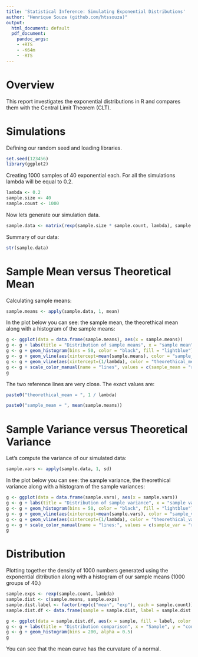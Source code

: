 ```yaml
---
title: 'Statistical Inference: Simulating Exponential Distributions'
author: "Henrique Souza (github.com/htssouza)"
output:
  html_document: default
  pdf_document:
    pandoc_args:
    - +RTS
    - -K64m
    - -RTS
---
```


# Overview

This report investigates the exponential distributions in R
and compares them with the Central Limit Theorem (CLT).

# Simulations

Defining our random seed and loading libraries.

```r
set.seed(123456)
library(ggplot2)
```

Creating 1000 samples of 40 exponential each.
For all the simulations lambda will be equal to 0.2.

```r
lambda <- 0.2
sample.size <- 40
sample.count <- 1000
```

Now lets generate our simulation data.

```r
sample.data <- matrix(rexp(sample.size * sample.count, lambda), sample.count, sample.size)
```

Summary of our data:

```r
str(sample.data)
```

# Sample Mean versus Theoretical Mean

Calculating sample means:

```r
sample.means <- apply(sample.data, 1, mean)
```

In the plot below you can see: the sample mean, the theorethical mean along
with a histogram of the sample means:

```r
g <- ggplot(data = data.frame(sample.means), aes(x = sample.means))
g <- g + labs(title = "Distribution of sample means", x = "sample mean", y = "count")
g <- g + geom_histogram(bins = 50, color = "black", fill = "lightblue")
g <- g + geom_vline(aes(xintercept=mean(sample.means), color = "sample_mean"), linetype = "dashed")
g <- g + geom_vline(aes(xintercept=(1/lambda), color = "theorethical_mean"), linetype = "dashed")
g <- g + scale_color_manual(name = "lines", values = c(sample_mean = "red", theorethical_mean = "green"))
g
```

The two reference lines are very close. The exact values are:

```r
paste0("theorethical_mean = ", 1 / lambda)
```

```r
paste0("sample_mean = ", mean(sample.means))
```


# Sample Variance versus Theoretical Variance

Let's compute the variance of our simulated data:

```r
sample.vars <- apply(sample.data, 1, sd)
```

In the plot below you can see: the sample variance, the theorethical variance along
with a histogram of the sample variances:

```r
g <- ggplot(data = data.frame(sample.vars), aes(x = sample.vars))
g <- g + labs(title = "Distribution of sample variance", x = "sample variance", y = "count")
g <- g + geom_histogram(bins = 50, color = "black", fill = "lightblue")
g <- g + geom_vline(aes(xintercept=mean(sample.vars), color = "sample_var"), linetype = "dashed")
g <- g + geom_vline(aes(xintercept=(1/lambda), color = "theorethical_var"), linetype = "dashed")
g <- g + scale_color_manual(name = "lines:", values = c(sample_var = "red", theorethical_var = "green"))
g
```

# Distribution

Plotting together the density of 1000 numbers generated using the exponential ditribution
along with a histogram of our sample means (1000 groups of 40.)

```r
sample.exps <- rexp(sample.count, lambda)
sample.dist <- c(sample.means, sample.exps)
sample.dist.label <- factor(rep(c("mean", "exp"), each = sample.count))
sample.dist.df <- data.frame(sample = sample.dist, label = sample.dist.label)

g <- ggplot(data = sample.dist.df, aes(x = sample, fill = label, color = label))
g <- g + labs(title = "Distribution comparison", x = "Sample", y = "count")
g <- g + geom_histogram(bins = 200, alpha = 0.5)
g
```

You can see that the mean curve has the curvature of a normal.